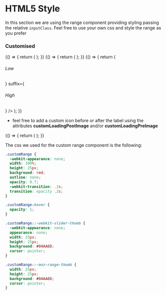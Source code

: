 

<Meta title="DCXLibrary/Form/Range/Styled" component={Range} />

# HTML5 Style

In this section we are using the range component providing styling passing the relative `inputClass`. Feel free to use your own css and style the range as you prefer

### Customised

<Canvas>
    <Story name="basic">
        {() => {
            return (
                <Range min={0} max={100} value={75}/>
            );
        }}
    </Story>
</Canvas>

<Canvas>
    <Story name="disabled">
        {() => {
            return (
                <Range disabled={true}/>
            );
        }}
    </Story>
</Canvas>

<Canvas>
    <Story name="prefix/suffix">
        {() => {
            return (
                <Range
                    prefix={
                        <div>
                            <h6>Low</h6>
                        </div>
                    }
                    suffix={
                        <div>
                            <h6>High</h6>
                        </div>
                    }
                />
            );
        }}
    </Story>
</Canvas>


* feel free to add a custom icon before or after the label using the attributes **customLoadingPostImage** and/or **customLoadingPreImage**


<Canvas>
    <Story name="custom">
        {() => {
            return (
                <Range inputClass="customRange"/>
            );
        }}
    </Story>
</Canvas>



The css we used for the custom range component is the following:

```css
.customRange {
  -webkit-appearance: none;
  width: 100%;
  height: 25px;
  background: red;
  outline: none;
  opacity: 0.7;
  -webkit-transition: .2s;
  transition: opacity .2s;
}

.customRange:hover {
  opacity: 1;
}

.customRange::-webkit-slider-thumb {
  -webkit-appearance: none;
  appearance: none;
  width: 25px;
  height: 25px;
  background: #04AA6D;
  cursor: pointer;
}

.customRange::-moz-range-thumb {
  width: 25px;
  height: 25px;
  background: #04AA6D;
  cursor: pointer;
}

```


<Props of={Range} />
